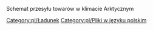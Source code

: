 Schemat przesyłu towarów w klimacie Arktycznym
[[Category:pl/Ładunek]]
[[Category:pl/Pliki w języku polskim]]